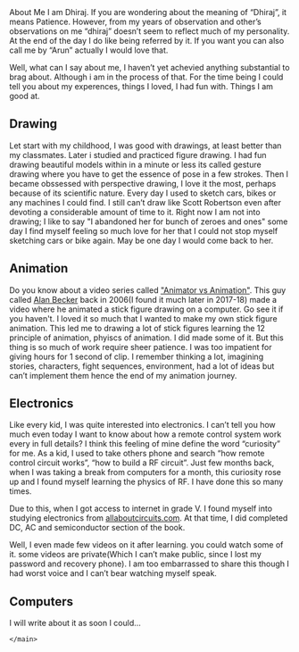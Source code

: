 

<Page title="About">
  <ThreeColumnLayout>
    <main class="center">
      <PageHeading>
        <PageTitle>About Me</PageTitle>
      </PageHeading>
      <WritingContent>
I am Dhiraj. If you are wondering about the meaning of “Dhiraj”, it means Patience. However, from my years of observation and other’s observations on me “dhiraj” doesn’t seem to reflect much of my personality. At the end of the day I do like being referred by it. If you want you can also call me by “Arun” 
actually I would love that.

Well, what can I say about me, I haven’t yet achevied anything substantial to brag about. Although i am in the process of that. For the time being I could tell you about my experences, things I loved, I had fun with. Things I am good at.

## Drawing

Let start with my childhood, I was good with drawings, at least better than my classmates. Later i studied and practiced figure drawing. I had fun drawing beautiful models within in a minute or less its called gesture drawing where you have to get the essence of pose in a few strokes.
Then I became obssessed with perspective drawing, I love it the most, perhaps because of its scientific nature. Every day I used to sketch cars, bikes or any machines I could find. I still can’t draw like Scott Robertson even after devoting a considerable amount of time to it. Right now I am not into drawing; I like to say "I abandoned her for bunch of zeroes and ones" some day I find myself feeling so much love for her that I could not stop myself sketching cars or bike again. May be one day I would come back to her.

## Animation

Do you know about a video series called ["Animator vs Animation"](https://www.youtube.com/watch?v=npTC6b5-yvM). This guy called [Alan Becker](https://www.youtube.com/@alanbecker) back in 2006(I found it much later in 2017-18) made a video where he animated a stick figure drawing on a computer. Go see it if you haven't. I loved it so much that I wanted to make my own stick figure animation. This led me to drawing a lot of stick figures learning the 12 principle of animation, phyiscs of animation. I did made some of it. But this thing is so much of work require sheer patience. I was too impatient for giving hours for 1 second of clip. I remember thinking a lot, imagining stories, characters, fight sequences, environment, had a lot of ideas but can’t implement them hence the end of my animation journey.

## Electronics

Like every kid, I was quite interested into electronics. I can’t tell you how much even today I want to know about how a remote control system work every in full details? I think this feeling of mine define the word “curiosity” for me. As a kid, I used to take others phone and search “how remote control circuit works”, “how to build a RF circuit”. Just few months back, when I was taking a break from computers for a month, this curiosity rose up and I found myself learning the physics of RF. I have done this so many times.

Due to this, when I got access to internet in grade V. I found myself into studying electronics from [allaboutcircuits.com](http://allaboutcircuits.com). At that time, I did completed DC, AC and semiconductor section of the book.

Well, I even made few videos on it after learning. you could watch some of it. some videos are private(Which I can’t make public, since I lost my password and recovery phone). I am too embarrassed to share this though I had worst voice and I can’t bear watching myself speak.

## Computers

I will write about it as soon I could...

</WritingContent>

    </main>

  </ThreeColumnLayout>
</Page>
